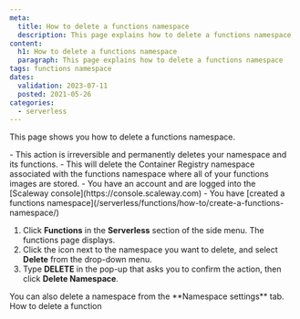 ```yaml
---
meta:
  title: How to delete a functions namespace
  description: This page explains how to delete a functions namespace
content:
  h1: How to delete a functions namespace
  paragraph: This page explains how to delete a functions namespace
tags: functions namespace 
dates:
  validation: 2023-07-11
  posted: 2021-05-26
categories:
  - serverless
---
```


This page shows you how to delete a functions namespace.

<Macro id="iam-requirements" />

<Message type="important">
  - This action is irreversible and permanently deletes your namespace and its functions.
  - This will delete the Container Registry namespace associated with the functions namespace where all of your functions images are stored.
</Message>

<Message type="requirement">
  - You have an account and are logged into the [Scaleway console](https://console.scaleway.com)
  - You have [created a functions namespace](/serverless/functions/how-to/create-a-functions-namespace/)
</Message>

1. Click **Functions** in the **Serverless** section of the side menu. The functions page displays.
2. Click the <Icon name="more" /> icon next to the namespace you want to delete, and select **Delete** from the drop-down menu. 
3. Type **DELETE** in the pop-up that asks you to confirm the action, then click **Delete Namespace**.

<Message type="tip">
  You can also delete a namespace from the **Namespace settings** tab.
</Message>

<Navigation title="See Also">
  <PreviousButton to="/serverless/functions/how-to/delete-a-function/">How to delete a function</PreviousButton>
</Navigation>
